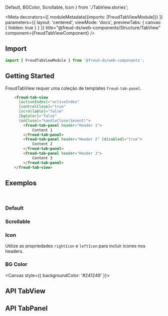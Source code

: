   Default,
  BGColor, Scrollable,
  Icon
} from './TabView.stories';

<Meta
  decorators={[
    moduleMetadata({imports: [FreudTabViewModule]})
  ]}
  parameters={{
    layout: 'centered',
    viewMode: 'docs',
    previewTabs: {
      canvas: { hidden: true }
    }
  }}
  title="@freud-ds/web-components/Structure/TabView"
  component={FreudTabViewComponent}
/>

<FreudHeaderComponent
  title="Tab (View)"
  description="As abas facilitam a exploração e alternam entre diferentes visualizações."
/>

## <a id="importing"></a>Import

```ts
import { FreudTabViewModule } from '@freud-ds/web-components';
```

## Getting Started
FreudTabView requer uma coleção de templates `freud-tab-panel`.
```html
    <freud-tab-view
      [activeIndex]="activeIndex"
      [controlClose]="true"
      [scrollable]="false"
      [bgColor]="false"
      (onClose)="handleClose($event)">
        <freud-tab-panel header="Header 1">
            Content 1
        </freud-tab-panel>
        <freud-tab-panel header="Header 2" [disabled]="true">
            Content 2
        </freud-tab-panel>
        <freud-tab-panel header="Header 3">
            Content 3
        </freud-tab-panel>
    </freud-tab-view>
```

## <a id="exemplos"></a>Exemplos
<br />

### Default
<Canvas>
  <Story story={Default}/>
</Canvas>

### Scrollable
<Canvas>
  <Story story={Scrollable}/>
</Canvas>

### Icon
Utilize as propriedades `rightIcon` e `leftIcon` para incluir icones nos headers.
<Canvas>
  <Story story={Icon}/>
</Canvas>

### BG Color
<Canvas style={{ backgroundColor: '#241249' }}>
  <Story story={BGColor}/>
</Canvas>

## <a id="api"></a>API TabView

<ArgsTable of={FreudTabViewComponent} />

## <a id="api-tab-panel"></a>API TabPanel

<ArgsTable of={FreudTabPanelComponent} />
